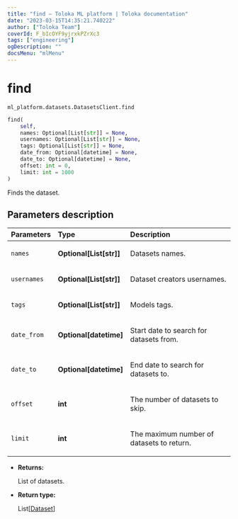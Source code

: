 ```yaml
---
title: "find — Toloka ML platform | Toloka documentation"
date: "2023-03-15T14:35:21.740222"
author: ["Toloka Team"]
coverId: F_bIcOYF9yjrxkPZrXc3
tags: ["engineering"]
ogDescription: ""
docsMenu: "mlMenu"
---
```


# find

`ml_platform.datasets.DatasetsClient.find`

```python
find(
    self,
    names: Optional[List[str]] = None,
    usernames: Optional[List[str]] = None,
    tags: Optional[List[str]] = None,
    date_from: Optional[datetime] = None,
    date_to: Optional[datetime] = None,
    offset: int = 0,
    limit: int = 1000
)
```

Finds the dataset.

## Parameters description

| Parameters | Type | Description |
| :----------| :----| :-----------|
`names`|**Optional\[List\[str\]\]**|<p>Datasets names.</p>
`usernames`|**Optional\[List\[str\]\]**|<p>Dataset creators usernames.</p>
`tags`|**Optional\[List\[str\]\]**|<p>Models tags.</p>
`date_from`|**Optional\[datetime\]**|<p>Start date to search for datasets from.</p>
`date_to`|**Optional\[datetime\]**|<p>End date to search for datasets to.</p>
`offset`|**int**|<p>The number of datasets to skip.</p>
`limit`|**int**|<p>The maximum number of datasets to return.</p>

* **Returns:**

  List of datasets.

* **Return type:**

  List\[[Dataset](/docs/toloka-ml/reference/ml_platform.datasets.Dataset)\]